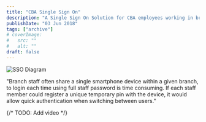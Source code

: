 ```yaml
---
title: "CBA Single Sign On"
description: "A Single Sign On Solution for CBA employees working in branch"
publishDate: "03 Jun 2018"
tags: ["archive"]
# coverImage:
#   src: ""
#   alt: ""
draft: false
---
```


![SSO Diagram](./cba-ssoDiagram.png)

"Branch staff often share a single smartphone device within a given branch, to login each time using full staff password is time consuming. If each staff member could register a unique temporary pin with the device, it would allow quick authentication when switching between users."

{/* TODO: Add video */}
